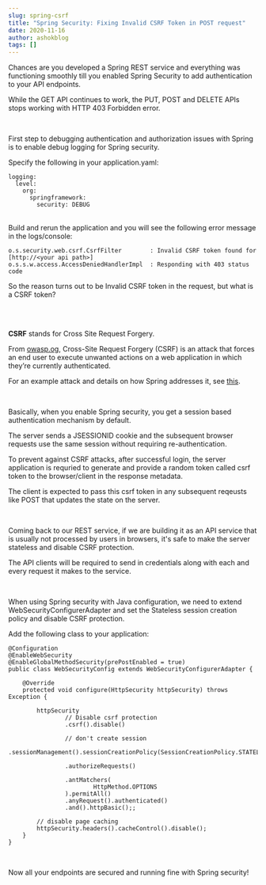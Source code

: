 ```yaml
---
slug: spring-csrf
title: "Spring Security: Fixing Invalid CSRF Token in POST request"
date: 2020-11-16
author: ashokblog
tags: []
---
```

Chances are you developed a Spring REST service and everything was functioning smoothly till you enabled Spring Security to add authentication to your API endpoints.

While the GET API continues to work, the PUT, POST and DELETE APIs stops working with HTTP 403 Forbidden error.

<br />

First step to debugging authentication and authorization issues with Spring is to enable debug logging for Spring security.

Specify the following in your application.yaml:



```
logging:
  level:
    org:
      springframework:
        security: DEBUG
```

\
Build and rerun the application and you will see the following error message in the logs/console:

```
o.s.security.web.csrf.CsrfFilter        : Invalid CSRF token found for [http://<your api path>]
o.s.s.w.access.AccessDeniedHandlerImpl  : Responding with 403 status code
```



So the reason turns out to be Invalid CSRF token in the request, but what is a CSRF token?   

<br />

<br />

**CSRF** stands for Cross Site Request Forgery.

From [](http://owasp.org)[owasp.og](https://owasp.org/www-community/attacks/csrf), Cross-Site Request Forgery (CSRF) is an attack that forces an end user to execute unwanted actions on a web application in which they’re currently authenticated.



For an example attack and details on how Spring addresses it, see [this](<https://docs.spring.io/spring-security/site/docs/3.2.0.CI-SNAPSHOT/reference/html/csrf.html>).  

<br />

Basically, when you enable Spring security, you get a session based authentication mechanism by default.

The server sends a JSESSIONID cookie and the subsequent browser requests use the same session without requiring re-authentication.

To prevent against CSRF attacks, after successful login, the server application is requried to generate and provide a random token called csrf token to the browser/client in the response metadata.

The client is expected to pass this csrf token in any subsequent reqeusts like POST that updates the state on the server.

<br />

Coming back to our REST service, if we are building it as an API service that is usually not processed by users in browsers, it's safe to make the server stateless and disable CSRF protection.

The API clients will be required to send in credentials along with each and every request it makes to the service.

<br />

When using Spring security with Java configuration, we need to extend WebSecurityConfigurerAdapter and set the Stateless session creation policy and disable CSRF protection.

Add the following class to your application:

```
@Configuration
@EnableWebSecurity
@EnableGlobalMethodSecurity(prePostEnabled = true)
public class WebSecurityConfig extends WebSecurityConfigurerAdapter {

    @Override
    protected void configure(HttpSecurity httpSecurity) throws Exception {

        httpSecurity
                // Disable csrf protection
                .csrf().disable()

                // don't create session
                .sessionManagement().sessionCreationPolicy(SessionCreationPolicy.STATELESS).and()

                .authorizeRequests()

                .antMatchers(
                        HttpMethod.OPTIONS
                ).permitAll()
                .anyRequest().authenticated()
                .and().httpBasic();;

        // disable page caching
        httpSecurity.headers().cacheControl().disable();
    }
}
```

<br />

Now all your endpoints are secured and running fine with Spring security!